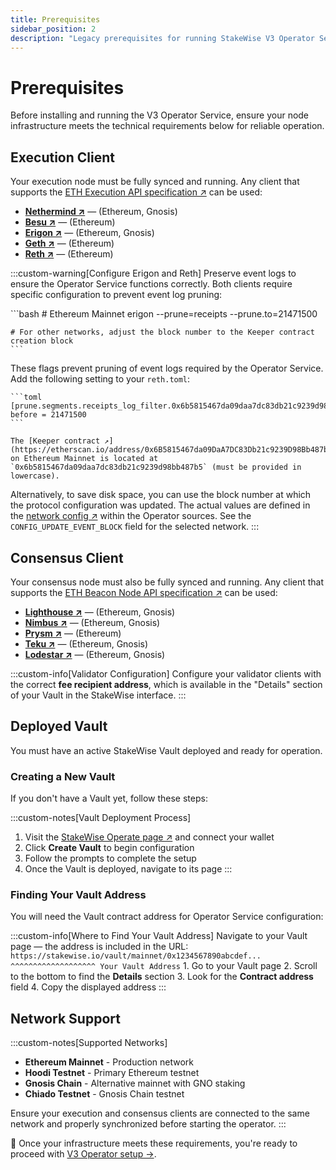 ```yaml
---
title: Prerequisites
sidebar_position: 2
description: "Legacy prerequisites for running StakeWise V3 Operator Service"
---
```



# Prerequisites

Before installing and running the V3 Operator Service, ensure your node infrastructure meets the technical requirements below for reliable operation.

## Execution Client

Your execution node must be fully synced and running. Any client that supports the [ETH Execution API specification ↗](https://ethereum.github.io/execution-apis/api-documentation/) can be used:

- **[Nethermind ↗](https://launchpad.ethereum.org/en/nethermind)** — (Ethereum, Gnosis)
- **[Besu ↗](https://launchpad.ethereum.org/en/besu)** — (Ethereum)
- **[Erigon ↗](https://launchpad.ethereum.org/en/erigon)** — (Ethereum, Gnosis)
- **[Geth ↗](https://launchpad.ethereum.org/en/geth)** — (Ethereum)
- **[Reth ↗](https://github.com/paradigmxyz/reth)** — (Ethereum)

:::custom-warning[Configure Erigon and Reth]
Preserve event logs to ensure the Operator Service functions correctly. Both clients require specific configuration to prevent event log pruning:

<Tabs groupId="special-config" defaultValue="erigon">
  <TabItem value="erigon" label="Erigon">
    ```bash
    # Ethereum Mainnet
    erigon --prune=receipts --prune.to=21471500

    # For other networks, adjust the block number to the Keeper contract creation block
    ```

  These flags prevent pruning of event logs required by the Operator Service.
  </TabItem>
  <TabItem value="reth" label="Reth">
    Add the following setting to your `reth.toml`:

    ```toml
    [prune.segments.receipts_log_filter.0x6b5815467da09daa7dc83db21c9239d98bb487b5]
    before = 21471500
    ```

    The [Keeper contract ↗](https://etherscan.io/address/0x6B5815467da09DaA7DC83Db21c9239D98Bb487b5#code) on Ethereum Mainnet is located at
    `0x6b5815467da09daa7dc83db21c9239d98bb487b5` (must be provided in lowercase).
  </TabItem>
</Tabs>

Alternatively, to save disk space, you can use the block number at which the protocol configuration was updated. The actual values are defined in the [network config ↗](https://github.com/stakewise/v3-operator/blob/master/src/config/networks.py) within the Operator sources. See the `CONFIG_UPDATE_EVENT_BLOCK` field for the selected network.
:::

## Consensus Client

Your consensus node must also be fully synced and running. Any client that supports the [ETH Beacon Node API specification ↗](https://ethereum.github.io/beacon-APIs/#/) can be used:

- **[Lighthouse ↗](https://launchpad.ethereum.org/en/lighthouse)** — (Ethereum, Gnosis)
- **[Nimbus ↗](https://launchpad.ethereum.org/en/nimbus)** — (Ethereum, Gnosis)
- **[Prysm ↗](https://launchpad.ethereum.org/en/prysm)** — (Ethereum)
- **[Teku ↗](https://launchpad.ethereum.org/en/teku)** — (Ethereum, Gnosis)
- **[Lodestar ↗](https://launchpad.ethereum.org/en/lodestar)** — (Ethereum, Gnosis)

:::custom-info[Validator Configuration]
Configure your validator clients with the correct **fee recipient address**, which is available in the "Details" section of your Vault in the StakeWise interface.
:::

## Deployed Vault

You must have an active StakeWise Vault deployed and ready for operation.

### Creating a New Vault

If you don't have a Vault yet, follow these steps:

:::custom-notes[Vault Deployment Process]
1. Visit the [StakeWise Operate page ↗](https://app.stakewise.io/operate) and connect your wallet
2. Click **Create Vault** to begin configuration
3. Follow the prompts to complete the setup
4. Once the Vault is deployed, navigate to its page
:::

### Finding Your Vault Address

You will need the Vault contract address for Operator Service configuration:

:::custom-info[Where to Find Your Vault Address]
<Tabs groupId="vault-address-methods">
  <TabItem value="url" label="From URL" default>
    Navigate to your Vault page — the address is included in the URL:
    ```
    https://stakewise.io/vault/mainnet/0x1234567890abcdef...
                                       ^^^^^^^^^^^^^^^^^^^
                                        Your Vault Address
    ```
  </TabItem>
  <TabItem value="details" label="From Details Section">
    1. Go to your Vault page
    2. Scroll to the bottom to find the **Details** section
    3. Look for the **Contract address** field
    4. Copy the displayed address
  </TabItem>
</Tabs>
:::

## Network Support

:::custom-notes[Supported Networks]
- **Ethereum Mainnet** - Production network
- **Hoodi Testnet** - Primary Ethereum testnet
- **Gnosis Chain** - Alternative mainnet with GNO staking
- **Chiado Testnet** - Gnosis Chain testnet

Ensure your execution and consensus clients are connected to the same network and properly synchronized before starting the operator.
:::

🎉 Once your infrastructure meets these requirements, you're ready to proceed with [V3 Operator setup →](./operator-v3-overview).
